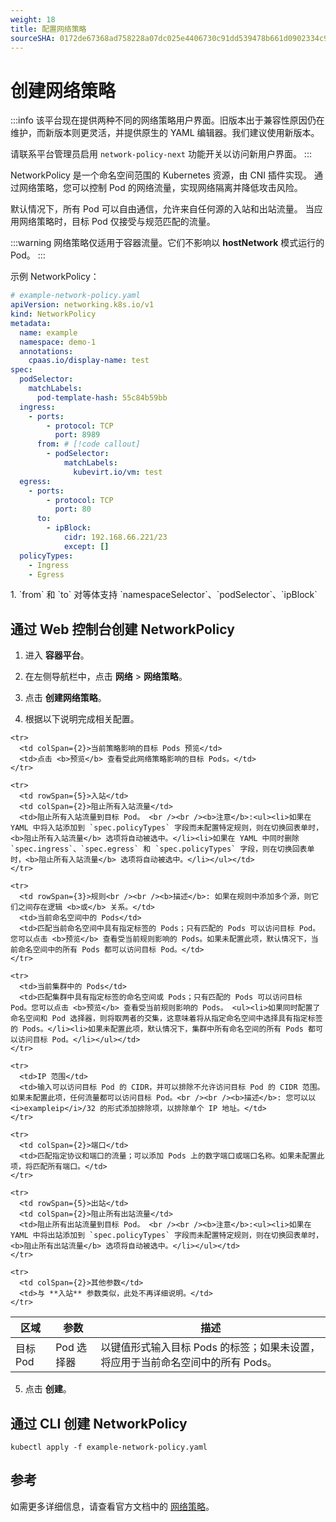 ```yaml
---
weight: 18
title: 配置网络策略
sourceSHA: 0172de67368ad758228a07dc025e4406730c91dd539478b661d0902334c9d366
---
```


# 创建网络策略

:::info
该平台现在提供两种不同的网络策略用户界面。旧版本出于兼容性原因仍在维护，而新版本则更灵活，并提供原生的 YAML 编辑器。我们建议使用新版本。

请联系平台管理员启用 `network-policy-next` 功能开关以访问新用户界面。
:::

NetworkPolicy 是一个命名空间范围的 Kubernetes 资源，由 CNI 插件实现。
通过网络策略，您可以控制 Pod 的网络流量，实现网络隔离并降低攻击风险。

默认情况下，所有 Pod 可以自由通信，允许来自任何源的入站和出站流量。
当应用网络策略时，目标 Pod 仅接受与规范匹配的流量。

:::warning
网络策略仅适用于容器流量。它们不影响以 **hostNetwork** 模式运行的 Pod。
:::

示例 NetworkPolicy：

```yaml
# example-network-policy.yaml
apiVersion: networking.k8s.io/v1
kind: NetworkPolicy
metadata:
  name: example
  namespace: demo-1
  annotations:
    cpaas.io/display-name: test
spec:
  podSelector:
    matchLabels:
      pod-template-hash: 55c84b59bb
  ingress:
    - ports:
        - protocol: TCP
          port: 8989
      from: # [!code callout]
        - podSelector:
            matchLabels:
              kubevirt.io/vm: test
  egress:
    - ports:
        - protocol: TCP
          port: 80
      to:
        - ipBlock:
            cidr: 192.168.66.221/23
            except: []
  policyTypes:
    - Ingress
    - Egress
```

<Callouts>
  1. `from` 和 `to` 对等体支持 `namespaceSelector`、`podSelector`、`ipBlock`
</Callouts>

## 通过 Web 控制台创建 NetworkPolicy

1. 进入 **容器平台**。

2. 在左侧导航栏中，点击 **网络** > **网络策略**。

3. 点击 **创建网络策略**。

4. 根据以下说明完成相关配置。

<table>
  <thead>
    <tr>
      <th>区域</th>
      <th colSpan={2}>参数</th>
      <th>描述</th>
    </tr>
  </thead>

  <tbody>
    <tr>
      <td rowSpan={2}>目标 Pod</td>
      <td colSpan={2}>Pod 选择器</td>
      <td>以键值形式输入目标 Pods 的标签；如果未设置，将应用于当前命名空间中的所有 Pods。</td>
    </tr>

    <tr>
      <td colSpan={2}>当前策略影响的目标 Pods 预览</td>
      <td>点击 <b>预览</b> 查看受此网络策略影响的目标 Pods。</td>
    </tr>

    <tr>
      <td rowSpan={5}>入站</td>
      <td colSpan={2}>阻止所有入站流量</td>
      <td>阻止所有入站流量到目标 Pod。 <br /><br /><b>注意</b>:<ul><li>如果在 YAML 中将入站添加到 `spec.policyTypes` 字段而未配置特定规则，则在切换回表单时，<b>阻止所有入站流量</b> 选项将自动被选中。</li><li>如果在 YAML 中同时删除 `spec.ingress`、`spec.egress` 和 `spec.policyTypes` 字段，则在切换回表单时，<b>阻止所有入站流量</b> 选项将自动被选中。</li></ul></td>
    </tr>

    <tr>
      <td rowSpan={3}>规则<br /><br /><b>描述</b>: 如果在规则中添加多个源，则它们之间存在逻辑 <b>或</b> 关系。</td>
      <td>当前命名空间中的 Pods</td>
      <td>匹配当前命名空间中具有指定标签的 Pods；只有匹配的 Pods 可以访问目标 Pod。您可以点击 <b>预览</b> 查看受当前规则影响的 Pods。如果未配置此项，默认情况下，当前命名空间中的所有 Pods 都可以访问目标 Pod。</td>
    </tr>

    <tr>
      <td>当前集群中的 Pods</td>
      <td>匹配集群中具有指定标签的命名空间或 Pods；只有匹配的 Pods 可以访问目标 Pod。您可以点击 <b>预览</b> 查看受当前规则影响的 Pods。 <ul><li>如果同时配置了命名空间和 Pod 选择器，则将取两者的交集，这意味着将从指定命名空间中选择具有指定标签的 Pods。</li><li>如果未配置此项，默认情况下，集群中所有命名空间的所有 Pods 都可以访问目标 Pod。</li></ul></td>
    </tr>

    <tr>
      <td>IP 范围</td>
      <td>输入可以访问目标 Pod 的 CIDR，并可以排除不允许访问目标 Pod 的 CIDR 范围。如果未配置此项，任何流量都可以访问目标 Pod。<br /><br /><b>描述</b>: 您可以以 <i>exampleip</i>/32 的形式添加排除项，以排除单个 IP 地址。</td>
    </tr>

    <tr>
      <td colSpan={2}>端口</td>
      <td>匹配指定协议和端口的流量；可以添加 Pods 上的数字端口或端口名称。如果未配置此项，将匹配所有端口。</td>
    </tr>

    <tr>
      <td rowSpan={5}>出站</td>
      <td colSpan={2}>阻止所有出站流量</td>
      <td>阻止所有出站流量到目标 Pod。 <br /><br /><b>注意</b>:<ul><li>如果在 YAML 中将出站添加到 `spec.policyTypes` 字段而未配置特定规则，则在切换回表单时，<b>阻止所有出站流量</b> 选项将自动被选中。</li></ul></td>
    </tr>

    <tr>
      <td colSpan={2}>其他参数</td>
      <td>与 **入站** 参数类似，此处不再详细说明。</td>
    </tr>
  </tbody>
</table>

5. 点击 **创建**。

## 通过 CLI 创建 NetworkPolicy

```shell
kubectl apply -f example-network-policy.yaml
```

## 参考

如需更多详细信息，请查看官方文档中的 [网络策略](https://kubernetes.io/docs/concepts/services-networking/network-policies/)。

